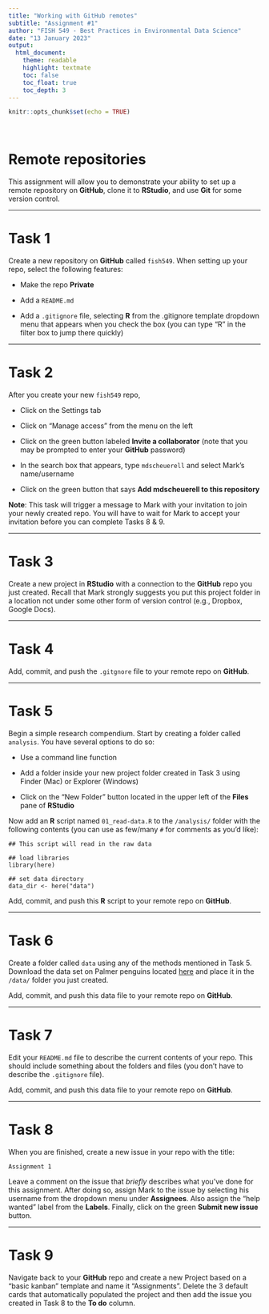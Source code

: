 ```yaml
---
title: "Working with GitHub remotes"
subtitle: "Assignment #1"
author: "FISH 549 - Best Practices in Environmental Data Science"
date: "13 January 2023"
output:
  html_document:
    theme: readable
    highlight: textmate
    toc: false
    toc_float: true
    toc_depth: 3
---
```


```r
knitr::opts_chunk$set(echo = TRUE)
```

<br>

# Remote repositories

This assignment will allow you to demonstrate your ability to set up a remote repository on **GitHub**, clone it to **RStudio**, and use **Git** for some version control.

***

# Task 1

Create a new repository on **GitHub** called `fish549`. When setting up your repo, select the following features:

* Make the repo **Private**

* Add a `README.md`
    
* Add a `.gitignore` file, selecting **R** from the .gitignore template dropdown menu that appears when you check the box (you can type "R" in the filter box to jump there quickly)

***

# Task 2

After you create your new `fish549` repo,

* Click on the Settings tab

* Click on "Manage access" from the menu on the left

* Click on the green button labeled **Invite a collaborator** (note that you may be prompted to enter your **GitHub** password)

* In the search box that appears, type `mdscheuerell` and select Mark's name/username

* Click on the green button that says **Add mdscheuerell to this repository**

**Note**: This task will trigger a message to Mark with your invitation to join your newly created repo. You will have to wait for Mark to accept your invitation before you can complete Tasks 8 & 9.

***

# Task 3

Create a new project in **RStudio** with a connection to the **GitHub** repo you just created. Recall that Mark strongly suggests you put this project folder in a location not under some other form of version control (e.g., Dropbox, Google Docs).

***

# Task 4

Add, commit, and push the `.gitgnore` file to your remote repo on **GitHub**.

***

# Task 5

Begin a simple research compendium. Start by creating a folder called `analysis`. You have several options to do so:

* Use a command line function

* Add a folder inside your new project folder created in Task 3 using Finder (Mac) or Explorer (Windows)

* Click on the "New Folder" button located in the upper left of the **Files** pane of **RStudio**

Now add an **R** script named `01_read-data.R` to the `/analysis/` folder with the following contents (you can use as few/many `#` for comments as you'd like):

```
## This script will read in the raw data

## load libraries
library(here)

## set data directory
data_dir <- here("data")
```

Add, commit, and push this **R** script to your remote repo on **GitHub**.

***

# Task 6

Create a folder called `data` using any of the methods mentioned in Task 5. Download the data set on Palmer penguins located [here](palmer_penguins.csv) and place it in the `/data/` folder you just created.

Add, commit, and push this data file to your remote repo on **GitHub**.

***

# Task 7

Edit your `README.md` file to describe the current contents of your repo. This should include something about the folders and files (you don't have to describe the `.gitignore` file).

Add, commit, and push this data file to your remote repo on **GitHub**.

***

# Task 8

When you are finished, create a new issue in your repo with the title:

`Assignment 1`

Leave a comment on the issue that *briefly* describes what you've done for this assignment. After doing so, assign Mark to the issue by selecting his username from the dropdown menu under **Assignees**. Also assign the "help wanted" label from the **Labels**. Finally, click on the green **Submit new issue** button.

***

# Task 9

Navigate back to your **GitHub** repo and create a new Project based on a "basic kanban" template and name it "Assignments". Delete the 3 default cards that automatically populated the project and then add the issue you created in Task 8 to the **To do** column.


